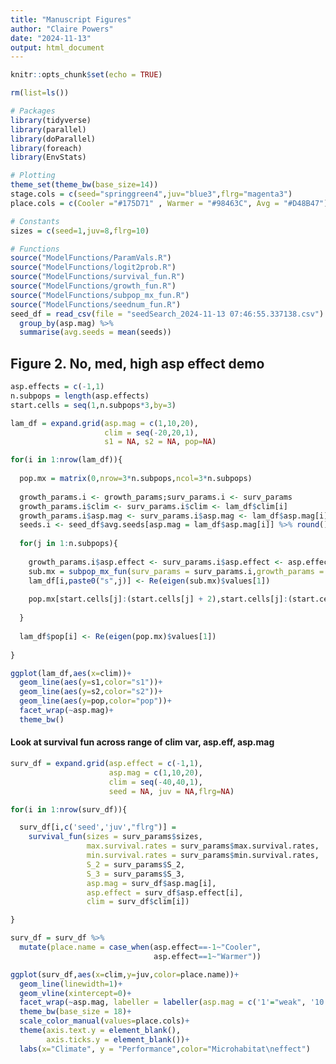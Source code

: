 ```yaml
---
title: "Manuscript Figures"
author: "Claire Powers"
date: "2024-11-13"
output: html_document
---
```


```r
knitr::opts_chunk$set(echo = TRUE)
```

```r

rm(list=ls())

# Packages
library(tidyverse)
library(parallel)
library(doParallel)
library(foreach)
library(EnvStats)

# Plotting
theme_set(theme_bw(base_size=14))
stage.cols = c(seed="springgreen4",juv="blue3",flrg="magenta3")
place.cols = c(Cooler ="#175D71" , Warmer = "#98463C", Avg = "#D48B47")

# Constants
sizes = c(seed=1,juv=8,flrg=10)

# Functions 
source("ModelFunctions/ParamVals.R")
source("ModelFunctions/logit2prob.R")
source("ModelFunctions/survival_fun.R")
source("ModelFunctions/growth_fun.R")
source("ModelFunctions/subpop_mx_fun.R")
source("ModelFunctions/seednum_fun.R")
seed_df = read_csv(file = "seedSearch_2024-11-13 07:46:55.337138.csv") %>% 
  group_by(asp.mag) %>% 
  summarise(avg.seeds = mean(seeds))
```

## Figure 2. No, med, high asp effect demo
```r

asp.effects = c(-1,1)
n.subpops = length(asp.effects)
start.cells = seq(1,n.subpops*3,by=3)

lam_df = expand.grid(asp.mag = c(1,10,20),
                     clim = seq(-20,20,1),
                     s1 = NA, s2 = NA, pop=NA)

for(i in 1:nrow(lam_df)){
  
  pop.mx = matrix(0,nrow=3*n.subpops,ncol=3*n.subpops)
  
  growth_params.i <- growth_params;surv_params.i <- surv_params
  growth_params.i$clim <- surv_params.i$clim <- lam_df$clim[i]
  growth_params.i$asp.mag <- surv_params.i$asp.mag <- lam_df$asp.mag[i]
  seeds.i <- seed_df$avg.seeds[asp.mag = lam_df$asp.mag[i]] %>% round()
  
  for(j in 1:n.subpops){
    
    growth_params.i$asp.effect <- surv_params.i$asp.effect <- asp.effects[j]
    sub.mx = subpop_mx_fun(surv_params = surv_params.i,growth_params = growth_params.i,seeds.in = seeds.i)
    lam_df[i,paste0("s",j)] <- Re(eigen(sub.mx)$values[1])
    
    pop.mx[start.cells[j]:(start.cells[j] + 2),start.cells[j]:(start.cells[j] + 2)] <- sub.mx
    
  }
  
  lam_df$pop[i] <- Re(eigen(pop.mx)$values[1])
  
}

ggplot(lam_df,aes(x=clim))+
  geom_line(aes(y=s1,color="s1"))+
  geom_line(aes(y=s2,color="s2"))+
  geom_line(aes(y=pop,color="pop"))+
  facet_wrap(~asp.mag)+
  theme_bw()

```


#### Look at survival fun across range of clim var, asp.eff, asp.mag ####
```r

surv_df = expand.grid(asp.effect = c(-1,1),
                      asp.mag = c(1,10,20),
                      clim = seq(-40,40,1),
                      seed = NA, juv = NA,flrg=NA)

for(i in 1:nrow(surv_df)){

  surv_df[i,c('seed','juv',"flrg")] =
    survival_fun(sizes = surv_params$sizes,
                 max.survival.rates = surv_params$max.survival.rates,
                 min.survival.rates = surv_params$min.survival.rates,
                 S_2 = surv_params$S_2,
                 S_3 = surv_params$S_3,
                 asp.mag = surv_df$asp.mag[i],
                 asp.effect = surv_df$asp.effect[i],
                 clim = surv_df$clim[i])

}

surv_df = surv_df %>%
  mutate(place.name = case_when(asp.effect==-1~"Cooler",
                                asp.effect==1~"Warmer"))

ggplot(surv_df,aes(x=clim,y=juv,color=place.name))+
  geom_line(linewidth=1)+
  geom_vline(xintercept=0)+
  facet_wrap(~asp.mag, labeller = labeller(asp.mag = c('1'="weak", '10' = "mid",'20' = 'strong'))) +
  theme_bw(base_size = 18)+
  scale_color_manual(values=place.cols)+
  theme(axis.text.y = element_blank(),
        axis.ticks.y = element_blank())+
  labs(x="Climate", y = "Performance",color="Microhabitat\neffect")

```



